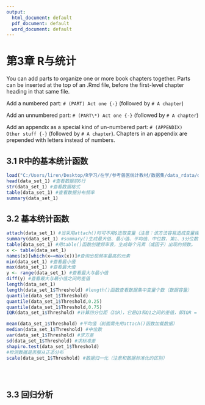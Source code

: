 ```yaml
---
output:
  html_document: default
  pdf_document: default
  word_document: default
---
```

# 第3章 R与统计{-}

You can add parts to organize one or more book chapters together. Parts can be inserted at the top of an .Rmd file, before the first-level chapter heading in that same file. 

Add a numbered part: `# (PART) Act one {-}` (followed by `# A chapter`)

Add an unnumbered part: `# (PART\*) Act one {-}` (followed by `# A chapter`)

Add an appendix as a special kind of un-numbered part: `# (APPENDIX) Other stuff {-}` (followed by `# A chapter`). Chapters in an appendix are prepended with letters instead of numbers.

## 3.1 R中的基本统计函数{-}
```r
load("C:/Users/liren/Desktop/R学习/在学/参考兽医统计教材/数据集/data_rdata/data_rdata/Data_Set_1.rdata")#加载数据
head(data_set_1) #查看数据前6行
str(data_set_1) #查看数据格式
table(data_set_1) #查看数据分布频率
summary(data_set_1)
```
## 3.2 基本统计函数{-}
```r
attach(data_set_1) #当采用attach()时可不用$选取变量（注意：该方法容易造成变量操作混乱，一般不建议）。
summary(data_set_1) #summary()生成最大值、最小值、平均值、中位数、第1、3分位数等信息。另外，该函数可对矩阵、数据框、因子等多种类型的数据进行总结。
table(data_set_1) #用table()函数创建频率表，生成每个元素（或因子）出现的频数。
x <- table(data_set_1)
names(x)[which(x==max(x))]#查询出现频率最高的元素
min(data_set_1) #查看最小值
max(data_set_1) #查看最大值
y <- range(data_set_1) #查看最大与最小值
diff(y) #查看最大与最小值之间的差值
length(data_set_1)
length(data_set_1$Threshold) #length()函数查看数据集中变量个数（数据容量）
quantile(data_set_1$Threshold)
quantile(data_set_1$Threshold,0.25)
quantile(data_set_1$Threshold,0.75)
IQR(data_set_1$Threshold) #计算四分位距（IQR），它是Q3和Q1之间的差值，即IQR = Q3 - Q1

mean(data_set_1$Threshold) #平均值（前面需先用attach()函数加载数据）
median(data_set_1$Threshold) #中位数
var(data_set_1$Threshold) #求方差
sd(data_set_1$Threshold) #求标准差
shapiro.test(data_set_1$Threshold)
#检测数据是否服从正态分布
scale(data_set_1$Threshold) #数据归一化（注意和数据标准化的区别）





```



## 3.3 回归分析{-}



